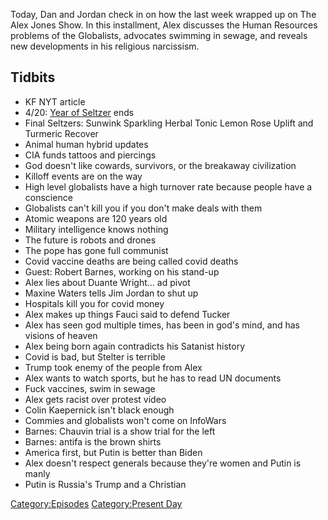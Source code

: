 {{DEFAULTSORT:
    #_EPISODE_0550:April 16, 2021
}}{{Episode
    | title           = April 16, 2021
    | caption         = Listen to this episode on [https://knowledgefight.libsyn.com/550-april-16-2021 Libsyn] [https://open.spotify.com/episode/3KvMxq6Y3Jrv0fwBOEwIrw Spotify], Read the [[Transcript/550: April 16, 2021|Unofficial Transcript]]
    | episodeNumber   = 550
    | length          = 01:08:25
    | airDate         = April 19, 2021
    | coverageDate    = April 16, 2021
    | episodeType     = [[:Category:Present Day|Present Day]]
    | appearance      = [[Robert Barnes]], [[Duante Wright]], [[Maxine Waters]], [[Jim Jordan]], [[Anthony Fauci]], [[Tucker Carlson]], [[Brian Stelter]], [[Colin Kaepernick]]
    | beverage        = Sunwink Sparkling Herbal Tonic Lemon Rose Uplift; Sunwink Sparkling Herbal Tonic Turmeric Recover
    | previousEpisode = [[549: April 13-14, 2021]]
    | nextEpisode     = [[551: April 20-21, 2021]]
}}

{{Stub}}

Today, Dan and Jordan check in on how the last week wrapped up on The Alex Jones Show. In this installment, Alex discusses the Human Resources problems of the Globalists, advocates swimming in sewage, and reveals new developments in his religious narcissism.

==Tidbits==

*KF NYT article
*4/20: [[The Year of the Seltzer|Year of Seltzer]] ends
*Final Seltzers: Sunwink Sparkling Herbal Tonic Lemon Rose Uplift and Turmeric Recover
*Animal human hybrid updates
*CIA funds tattoos and piercings
*God doesn't like cowards, survivors, or the breakaway civilization
*Killoff events are on the way
*High level globalists have a high turnover rate because people have a conscience
*Globalists can't kill you if you don't make deals with them
*Atomic weapons are 120 years old
*Military intelligence knows nothing
*The future is robots and drones
*The pope has gone full communist
*Covid vaccine deaths are being called covid deaths
*Guest: Robert Barnes, working on his stand-up
*Alex lies about Duante Wright... ad pivot
*Maxine Waters tells Jim Jordan to shut up
*Hospitals kill you for covid money
*Alex makes up things Fauci said to defend Tucker
*Alex has seen god multiple times, has been in god's mind, and has visions of heaven
*Alex being born again contradicts his Satanist history
*Covid is bad, but Stelter is terrible
*Trump took enemy of the people from Alex
*Alex wants to watch sports, but he has to read UN documents
*Fuck vaccines, swim in sewage
*Alex gets racist over protest video
*Colin Kaepernick isn't black enough
*Commies and globalists won't come on InfoWars
*Barnes: Chauvin trial is a show trial for the left
*Barnes: antifa is the brown shirts
*America first, but Putin is better than Biden
*Alex doesn't respect generals because they're women and Putin is manly
*Putin is Russia's Trump and a Christian

[[Category:Episodes]]
[[Category:Present Day]]

